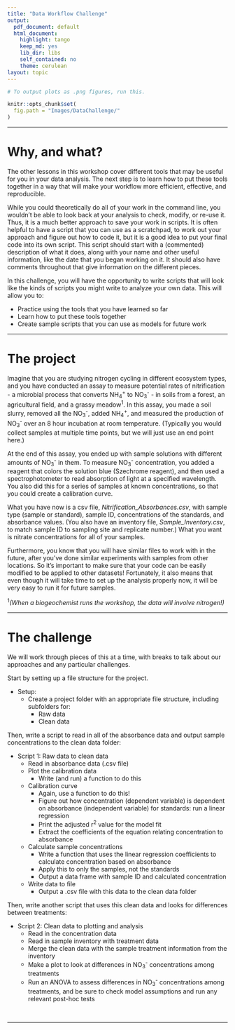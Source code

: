```yaml
---
title: "Data Workflow Challenge"
output:
  pdf_document: default
  html_document:
    highlight: tango
    keep_md: yes
    lib_dir: libs
    self_contained: no
    theme: cerulean
layout: topic
---
```


```r
# To output plots as .png figures, run this.

knitr::opts_chunk$set(
  fig.path = "Images/DataChallenge/"
)
```

___

# Why, and what?

The other lessons in this workshop cover different tools that may be useful for you in your data analysis. The next step is to learn how to put these tools together in a way that will make your workflow more efficient, effective, and reproducible.   

While you could theoretically do all of your work in the command line, you wouldn't be able to look back at your analysis to check, modify, or re-use it. Thus, it is a much better approach to save your work in scripts. It is often helpful to have a script that you can use as a scratchpad, to work out your approach and figure out how to code it, but it is a good idea to put your final code into its own script. This script should start with a (commented) description of what it does, along with your name and other useful information, like the date that you began working on it. It should also have comments throughout that give information on the different pieces.

In this challenge, you will have the opportunity to write scripts that will look like the kinds of scripts you might write to analyze your own data. This will allow you to:

* Practice using the tools that you have learned so far
* Learn how to put these tools together
* Create sample scripts that you can use as models for future work

___

# The project

Imagine that you are studying nitrogen cycling in different ecosystem types, and you have conducted an assay to measure potential rates of nitrification - a microbial process that converts NH~4~^+^ to NO~3~^-^ - in soils from a forest, an agricultural field, and a grassy meadow^1^. In this assay, you made a soil slurry, removed all the NO~3~^-^, added NH~4~^+^, and measured the production of NO~3~^-^ over an 8 hour incubation at room temperature.  (Typically you would collect samples at multiple time points, but we will just use an end point here.)  

At the end of this assay, you ended up with sample solutions with different amounts of NO~3~^-^ in them. To measure NO~3~^-^ concentration, you added a reagent that colors the solution blue (Szechrome reagent), and then used a spectrophotometer to read absorption of light at a specified wavelength. You also did this for a series of samples at known concentrations, so that you could create a calibration curve.

What you have now is a csv file, _Nitrification_Absorbances.csv_, with sample type (sample or standard), sample ID, concentrations of the standards, and absorbance values. (You also have an inventory file, _Sample_Inventory.csv_, to match sample ID to sampling site and replicate number.) What you want is nitrate concentrations for all of your samples.

Furthermore, you know that you will have similar files to work with in the future, after you've done similar experiments with samples from other locations. So it's important to make sure that your code can be easily modified to be applied to other datasets!  Fortunately, it also means that even though it will take time to set up the analysis properly now, it will be very easy to run it for future samples.

^1^*(When a biogeochemist runs the workshop, the data will involve nitrogen!)*

___

# The challenge

We will work through pieces of this at a time, with breaks to talk about our approaches and any particular challenges.   

Start by setting up a file structure for the project.

* Setup:
	+ Create a project folder with an appropriate file structure, including subfolders for:
		- Raw data 
		- Clean data

Then, write a script to read in all of the absorbance data and output sample concentrations to the clean data folder:

* Script 1: Raw data to clean data
	+ Read in absorbance data (.csv file)
	+ Plot the calibration data
		- Write (and run) a function to do this
	+ Calibration curve
		- Again, use a function to do this!
		- Figure out how concentration (dependent variable) is dependent on absorbance (independent variable) for standards: run a linear regression
		- Print the adjusted r^2^ value for the model fit
		- Extract the coefficients of the equation relating concentration to absorbance
	+ Calculate sample concentrations
		- Write a function that uses the linear regression coefficients to calculate concentration based on absorbance
		- Apply this to only the samples, not the standards
		- Output a data frame with sample ID and calculated concentration
	+ Write data to file
		- Output a .csv file with this data to the clean data folder

Then, write another script that uses this clean data and looks for differences between treatments:

* Script 2: Clean data to plotting and analysis
	+ Read in the concentration data
	+ Read in sample inventory with treatment data
	+ Merge the clean data with the sample treatment information from the inventory
	+ Make a plot to look at differences in NO~3~^-^ concentrations among treatments
	+ Run an ANOVA to assess differences in NO~3~^-^ concentrations among treatments, and be sure to check model assumptions and run any relevant post-hoc tests
	
<br>
<hr>
<br>